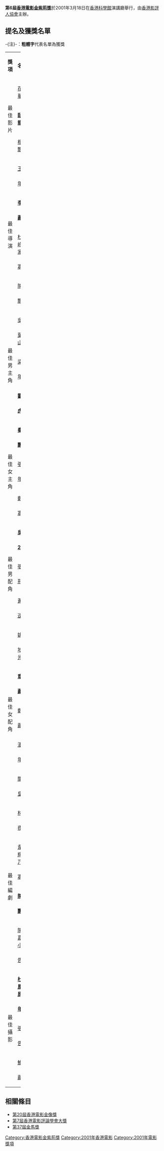'''第6屆[[香港電影金紫荊獎|香港電影金紫荊獎]]'''於2001年3月18日在[[香港科學館|香港科學館]]演講廳舉行，由[[香港影評人協會|香港影評人協會]]主辦。

==提名及獲獎名單==
-{注}-：'''粗體字'''代表名單為獲獎

{|class="wikitable" width="100%"
|- style="background:#C0C0C0;" align=center
|width=15%|'''獎項'''||width=85%|'''名單'''
|-
|align=center rowspan=3|最佳影片||[[花樣年華|花樣年華]]
|-
|'''[[臥虎藏龍_(電影)|臥虎藏龍]]'''
|-
|[[榴槤飄飄|榴槤飄飄]]
|-
|align=center rowspan=4|最佳導演||[[王家衛|王家衛]]（[[花樣年華|花樣年華]]）
|-
|'''[[李安|李安]]（[[臥虎藏龍_(電影)|臥虎藏龍]]）'''
|-
|[[杜琪峰|杜琪峰]]、[[韋家輝|韋家輝]]（[[孤男寡女|孤男寡女]]）
|-
|[[陳果|陳果]]（[[榴槤飄飄|榴槤飄飄]]）
|-
|align=center rowspan=3|最佳男主角||[[吳鎮宇|吳鎮宇]]（[[朱麗葉與梁山伯|朱麗葉與梁山伯]]）
|-
|[[梁朝偉|梁朝偉]]（[[花樣年華|花樣年華]]）
|-
|'''[[劉德華|劉德華]]（[[阿虎|阿虎]]）'''
|-
|align=center rowspan=3|最佳女主角||'''[[秦海璐|秦海璐]]（[[榴槤飄飄|榴槤飄飄]]）'''
|-
|[[張曼玉|張曼玉]]（[[花樣年華|花樣年華]]）
|-
|[[鄭秀文|鄭秀文]]（[[孤男寡女|孤男寡女]]）
|-
|align=center rowspan=3|最佳男配角||'''[[吳鎮宇|吳鎮宇]]（[[公元2000|公元2000]]）'''
|-
|[[張家輝|張家輝]]（[[救薑刑警|救薑刑警]]）
|-
|[[黃秋生|黃秋生]]（[[順流逆流|順流逆流]]）
|-
|align=center rowspan=5|最佳女配角||[[姚樂怡|姚樂怡]]（[[跑馬地的月光|跑馬地的月光]]）
|-
|'''[[章子怡|章子怡]]（[[臥虎藏龍_(電影)|臥虎藏龍]]）'''
|-
|[[鄭佩佩|鄭佩佩]]（[[臥虎藏龍_(電影)|臥虎藏龍]]）
|-
|[[潘迪華|潘迪華]]（[[花樣年華|花樣年華]]）
|-
|[[關秀媚|關秀媚]]（[[九龍皇后|九龍皇后]]）
|-
|align=center rowspan=4|最佳編劇||[[林愛華|林愛華]]（[[十二夜_(香港電影)|12夜]]）
|-
|[[韋家輝|韋家輝]]、[[游乃海|游乃海]]（[[孤男寡女|孤男寡女]]）
|-
|'''[[陳果|陳果]]（[[榴槤飄飄|榴槤飄飄]]）'''
|-
|[[陳慶嘉|陳慶嘉]]、[[錢小蕙|錢小蕙]]（[[江湖告急|江湖告急]]）
|-
|align=center rowspan=3|最佳攝影||'''[[杜可風|杜可風]]、[[李屏賓|李屏賓]]（[[花樣年華|花樣年華]]）'''
|-
|[[張文寶|張文寶]]（[[江湖告急|江湖告急]]）
|-
|[[鮑德熹|鮑德熹]]（[[臥虎藏龍_(電影)|臥虎藏龍]]）
|}

== 相關條目 ==
*[[第20屆香港電影金像獎|第20屆香港電影金像獎]]
*[[香港電影評論學會大獎|第7屆香港電影評論學會大獎]]
*[[第37屆金馬獎|第37屆金馬獎]]
{{香港電影金紫荊獎}}

[[Category:香港電影金紫荊獎|Category:香港電影金紫荊獎]]
[[Category:2001年香港電影|Category:2001年香港電影]]
[[Category:2001年電影獎項|Category:2001年電影獎項]]